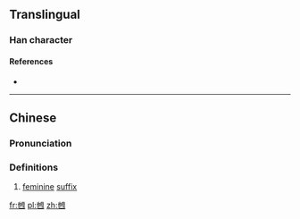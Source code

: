 ==Translingual==

===Han character===
{{Han char|rn=5|rad=乙|as=07|sn=8|four=47715|canj=PDWYI|ids=⿺也母}}

====References====
* {{Han ref|kx=0084.201|hdz=42382.040|uh=4E78|ud=20088}}

----

==Chinese==
{{zh-forms}}

===Pronunciation===
{{zh-pron
|m=nǎ
|c=naa2
|mc=
|oc=
|ma=
|cat=suf
}}

===Definitions===

# {{label|zh|Cantonese}} [[feminine]] [[suffix]]

[[fr:乸]]
[[pl:乸]]
[[zh:乸]]